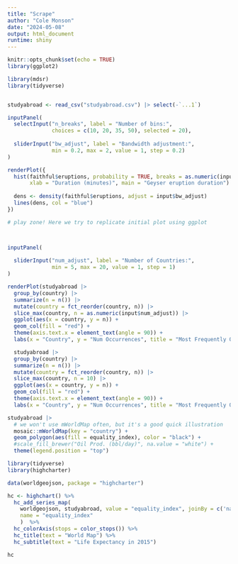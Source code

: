 ```yaml
---
title: "Scrape"
author: "Cole Monson"
date: "2024-05-08"
output: html_document
runtime: shiny
---
```


```r
knitr::opts_chunk$set(echo = TRUE)
library(ggplot2)

library(mdsr)
library(tidyverse)


studyabroad <- read_csv("studyabroad.csv") |> select(-`...1`)

```

```r
inputPanel(
  selectInput("n_breaks", label = "Number of bins:",
              choices = c(10, 20, 35, 50), selected = 20),
  
  sliderInput("bw_adjust", label = "Bandwidth adjustment:",
              min = 0.2, max = 2, value = 1, step = 0.2)
)

renderPlot({
  hist(faithful$eruptions, probability = TRUE, breaks = as.numeric(input$n_breaks),
       xlab = "Duration (minutes)", main = "Geyser eruption duration")
  
  dens <- density(faithful$eruptions, adjust = input$bw_adjust)
  lines(dens, col = "blue")
})
```

```r
# play zone! Here we try to replicate initial plot using ggplot




```

```r
inputPanel(
  
  sliderInput("num_adjust", label = "Number of Countries:",
              min = 5, max = 20, value = 1, step = 1)
)

renderPlot(studyabroad |>
  group_by(country) |>
  summarize(n = n()) |>
  mutate(country = fct_reorder(country, n)) |>
  slice_max(country, n = as.numeric(input$num_adjust)) |>
  ggplot(aes(x = country, y = n)) +
  geom_col(fill = "red") +
  theme(axis.text.x = element_text(angle = 90)) +
  labs(x = "Country", y = "Num Occurrences", title = "Most Frequently Offered Destinations"))
```

```r

  studyabroad |>
  group_by(country) |>
  summarize(n = n()) |>
  mutate(country = fct_reorder(country, n)) |>
  slice_max(country, n = 10) |>
  ggplot(aes(x = country, y = n)) +
  geom_col(fill = "red") +
  theme(axis.text.x = element_text(angle = 90)) +
  labs(x = "Country", y = "Num Occurrences", title = "Most Frequently Offered Destinations")

```

```r
studyabroad |>
  # we won't use mWorldMap often, but it's a good quick illustration
  mosaic::mWorldMap(key = "country") +
  geom_polygon(aes(fill = equality_index), color = "black") + 
  #scale_fill_brewer("Oil Prod. (bbl/day)", na.value = "white") +
  theme(legend.position = "top")
```

```r
library(tidyverse)
library(highcharter)

data(worldgeojson, package = "highcharter")

hc <- highchart() %>%
  hc_add_series_map(
    worldgeojson, studyabroad, value = "equality_index", joinBy = c('name','country'),
    name = "equality_index"
    )  %>% 
  hc_colorAxis(stops = color_stops()) %>% 
  hc_title(text = "World Map") %>% 
  hc_subtitle(text = "Life Expectancy in 2015")

hc
```



